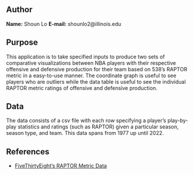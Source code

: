## Author

**Name:** Shoun Lo
**E-mail:** shounlo2@illinois.edu

## Purpose

This application is to take specified inputs to produce two sets of comparative visualizations between NBA players with their respective offensive and defensive production for their team based on 538's RAPTOR metric in a easy-to-use manner. The coordinate graph is useful to see players who are outliers while the data table is useful to see the individual RAPTOR metric ratings of offensive and defensive production.

## Data

The data consists of a csv file with each row specifying a player's play-by-play statistics and ratings (such as RAPTOR) given a particular season, season type, and team. This data spans from 1977 up until 2022.

## References
- [FiveThirtyEight's RAPTOR Metric Data ](https://github.com/fivethirtyeight/data/tree/master/nba-raptor)

